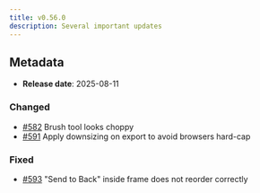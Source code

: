 ```yaml
---
title: v0.56.0
description: Several important updates
---
```


## Metadata

- **Release date**: 2025-08-11

### Changed

- [#582](https://github.com/InditexTech/weavejs/issues/582) Brush tool looks choppy
- [#591](https://github.com/InditexTech/weavejs/issues/591) Apply downsizing on export to avoid browsers hard-cap

### Fixed

- [#593](https://github.com/InditexTech/weavejs/issues/593) "Send to Back" inside frame does not reorder correctly
